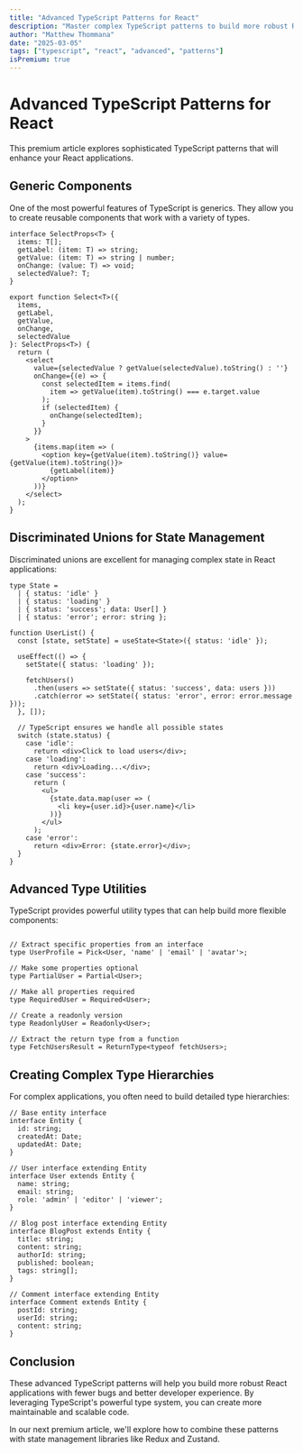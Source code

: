 ```yaml
---
title: "Advanced TypeScript Patterns for React"
description: "Master complex TypeScript patterns to build more robust React applications"
author: "Matthew Thommana"
date: "2025-03-05"
tags: ["typescript", "react", "advanced", "patterns"]
isPremium: true
---
```


# Advanced TypeScript Patterns for React

This premium article explores sophisticated TypeScript patterns that will enhance your React applications.

## Generic Components

One of the most powerful features of TypeScript is generics. They allow you to create reusable components that work with a variety of types.

```tsx
interface SelectProps<T> {
  items: T[];
  getLabel: (item: T) => string;
  getValue: (item: T) => string | number;
  onChange: (value: T) => void;
  selectedValue?: T;
}

export function Select<T>({
  items,
  getLabel,
  getValue,
  onChange,
  selectedValue
}: SelectProps<T>) {
  return (
    <select
      value={selectedValue ? getValue(selectedValue).toString() : ''}
      onChange={(e) => {
        const selectedItem = items.find(
          item => getValue(item).toString() === e.target.value
        );
        if (selectedItem) {
          onChange(selectedItem);
        }
      }}
    >
      {items.map(item => (
        <option key={getValue(item).toString()} value={getValue(item).toString()}>
          {getLabel(item)}
        </option>
      ))}
    </select>
  );
}
```

## Discriminated Unions for State Management

Discriminated unions are excellent for managing complex state in React applications:

```tsx
type State = 
  | { status: 'idle' }
  | { status: 'loading' }
  | { status: 'success'; data: User[] }
  | { status: 'error'; error: string };

function UserList() {
  const [state, setState] = useState<State>({ status: 'idle' });

  useEffect(() => {
    setState({ status: 'loading' });
    
    fetchUsers()
      .then(users => setState({ status: 'success', data: users }))
      .catch(error => setState({ status: 'error', error: error.message }));
  }, []);

  // TypeScript ensures we handle all possible states
  switch (state.status) {
    case 'idle':
      return <div>Click to load users</div>;
    case 'loading':
      return <div>Loading...</div>;
    case 'success':
      return (
        <ul>
          {state.data.map(user => (
            <li key={user.id}>{user.name}</li>
          ))}
        </ul>
      );
    case 'error':
      return <div>Error: {state.error}</div>;
  }
}
```

## Advanced Type Utilities

TypeScript provides powerful utility types that can help build more flexible components:

<math>
\text{Let's define: } T \subseteq U \iff \forall x \in T \implies x \in U
</math>

```tsx
// Extract specific properties from an interface
type UserProfile = Pick<User, 'name' | 'email' | 'avatar'>;

// Make some properties optional
type PartialUser = Partial<User>;

// Make all properties required
type RequiredUser = Required<User>;

// Create a readonly version
type ReadonlyUser = Readonly<User>;

// Extract the return type from a function
type FetchUsersResult = ReturnType<typeof fetchUsers>;
```

## Creating Complex Type Hierarchies

For complex applications, you often need to build detailed type hierarchies:

```tsx
// Base entity interface
interface Entity {
  id: string;
  createdAt: Date;
  updatedAt: Date;
}

// User interface extending Entity
interface User extends Entity {
  name: string;
  email: string;
  role: 'admin' | 'editor' | 'viewer';
}

// Blog post interface extending Entity
interface BlogPost extends Entity {
  title: string;
  content: string;
  authorId: string;
  published: boolean;
  tags: string[];
}

// Comment interface extending Entity
interface Comment extends Entity {
  postId: string;
  userId: string;
  content: string;
}
```

## Conclusion

These advanced TypeScript patterns will help you build more robust React applications with fewer bugs and better developer experience. By leveraging TypeScript's powerful type system, you can create more maintainable and scalable code.

In our next premium article, we'll explore how to combine these patterns with state management libraries like Redux and Zustand.